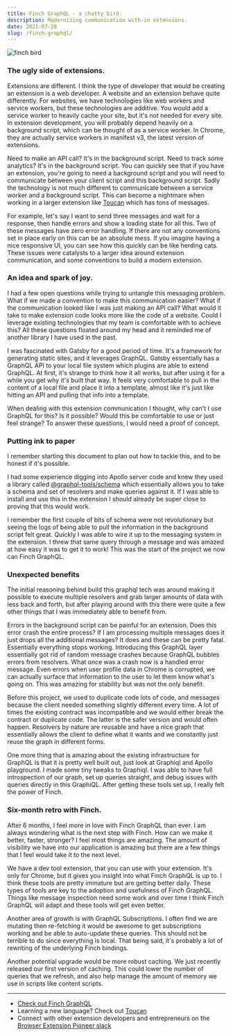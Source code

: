 ```yaml
---
title: Finch GraphQL - a chatty bird.
description: Modernizing communication with-in extensions.
date: 2021-07-28
slug: /finch-graphql/
---
```


![finch bird](/finch.jpeg)

### The ugly side of extensions.

Extensions are different. I think the type of developer that would be creating an extension is a web developer. A website and an extension behave quite differently. For websites, we have technologies like web workers and service workers, but these technologies are additive. You would add a service worker to heavily cache your site, but it's not needed for every site. In extension development, you will probably depend heavily on a background script, which can be thought of as a service worker. In Chrome, they are actually service workers in manifest v3, the latest version of extensions.

Need to make an API call? It's in the background script. Need to track some analytics? It's in the background script. You can quickly see that if you have an extension, you're going to need a background script and you will need to communicate between your client script and this background script. Sadly the technology is not much different to communicate between a service worker and a background script. This can become a nightmare when working in a larger extension like [Toucan](https://jointoucan.com) which has tons of messages.

For example, let's say I want to send three messages and wait for a response, then handle errors and show a loading state for all this. Two of these messages have zero error handling. If there are not any conventions set in place early on this can be an absolute mess. If you imagine having a nice responsive UI, you can see how this quickly can be like herding cats. These issues were catalysts to a larger idea around extension communication, and some conventions to build a modern extension.

### An idea and spark of joy.

I had a few open questions while trying to untangle this messaging problem. What if we made a convention to make this communication easier? What if the communication looked like I was just making an API call? What would it take to make extension code looks more like the code of a website. Could I leverage existing technologies that my team is comfortable with to achieve this? All these questions floated around my head and it reminded me of another library I have used in the past.

I was fascinated with Gatsby for a good period of time. It's a framework for generating static sites, and it leverages GraphQL. Gatsby essentially has a GraphQL API to your local file system which plugins are able to extend GraphQL. At first, it's strange to think how it all works, but after using it for a while you get why it's built that way. It feels very comfortable to pull in the content of a local file and place it into a template, almost like it's just like hitting an API and pulling that info into a template.

When dealing with this extension communication I thought, why can't I use GraphQL for this? Is it possible? Would this be comfortable to use or just feel strange? To answer these questions, I would need a proof of concept.

### Putting ink to paper

I remember starting this document to plan out how to tackle this, and to be honest if it's possible.

I had some experience digging into Apollo server code and knew they used a library called [@graphql-tools/schema](https://www.graphql-tools.com/docs/generate-schema/) which essentially allows you to take a schema and set of resolvers and make queries against it. If I was able to install and use this in the extension I should already be super close to proving that this would work.

I remember the first couple of bits of schema were not revolutionary but seeing the logs of being able to pull the information in the background script felt great. Quickly I was able to wire it up to the messaging system in the extension. I threw that same query through a message and was amazed at how easy it was to get it to work! This was the start of the project we now can Finch GraphQL.

### Unexpected benefits

The initial reasoning behind build this graphql tech was around making it possible to execute multiple resolvers and grab larger amounts of data with less back and forth, but after playing around with this there were quite a few other things that I was immediately able to benefit from.

Errors in the background script can be painful for an extension. Does this error crash the entire process? If I am processing multiple messages does it just drops all the additional messages? It does and these can be pretty fatal. Essentially everything stops working. Introducing this GraphQL layer essentially got rid of random message crashes because GraphQL bubbles errors from resolvers. What once was a crash now is a handled error message. Even errors when user profile data in Chrome is corrupted, we can actually surface that information to the user to let them know what's going on. This was amazing for stability but was not the only benefit.

Before this project, we used to duplicate code lots of code, and messages because the client needed something slightly different every time. A lot of times the existing contract was incompatible and we would either break the contract or duplicate code. The latter is the safer version and would often happen. Resolvers by nature are reusable and have a nice graph that essentially allows the client to define what it wants and we constantly just reuse the graph in different forms.

One more thing that is amazing about the existing infrastructure for GraphQL is that it is pretty well built out, just look at Graphiql and Apollo playground. I made some tiny tweaks to Graphiql. I was able to have full introspection of our graph, set up queries straight, and debug issues with queries directly in this GraphiQL. After getting these tools set up, I really felt the power of Finch.

### Six-month retro with Finch.

After 6 months, I feel more in love with Finch GraphQL than ever. I am always wondering what is the next step with Finch. How can we make it better, faster, stronger? I feel most things are amazing. The amount of visibility we have into our application is amazing but there are a few things that I feel would take it to the next level.

We have a dev tool extension, that you can use with your extension. It's only for Chrome, but it gives you insight into what Finch GraphQL is up to. I think these tools are pretty immature but are getting better daily. These types of tools are key to the adoption and usefulness of Finch GraphQL. Things like message inspection need some work and over time I think Finch GraphQL will adapt and these tools will get even better.

Another area of growth is with GraphQL Subscriptions. I often find we are mutating then re-fetching it would be awesome to get subscriptions working and be able to auto-update these queries. This should not be terrible to do since everything is local. That being said, it's probably a lot of rewriting of the underlying Finch bindings.

Another potential upgrade would be more robust caching. We just recently released our first version of caching. This could lower the number of queries that we refresh, and also help manage the amount of memory we use in scripts like content scripts.

---

- [Check out Finch GraphQL](https://github.com/jointoucan/finch-graphql)
- Learning a new language? Check out [Toucan](https://jointoucan.com)
- Connect with other extension developers and entrepreneurs on the [Browser Extension Pioneer slack](https://join.slack.com/t/joinbep/shared_invite/zt-rl2y95ld-vcgvgJaMc6EQLwEgi3ISnw)
